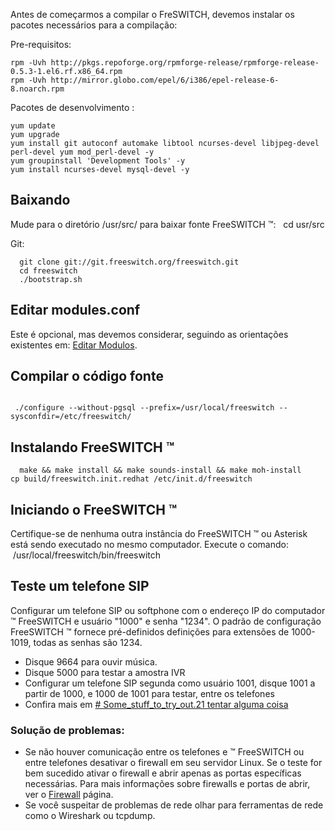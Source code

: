 Antes de começarmos a compilar o FreSWITCH, devemos instalar os pacotes necessários para a compilação:

Pre-requisitos:
<pre>
rpm -Uvh http://pkgs.repoforge.org/rpmforge-release/rpmforge-release-0.5.3-1.el6.rf.x86_64.rpm
rpm -Uvh http://mirror.globo.com/epel/6/i386/epel-release-6-8.noarch.rpm
</pre>


Pacotes de desenvolvimento :
<pre>
yum update
yum upgrade
yum install git autoconf automake libtool ncurses-devel libjpeg-devel perl-devel yum mod_perl-devel -y
yum groupinstall 'Development Tools' -y
yum install ncurses-devel mysql-devel -y
</pre>

== Baixando ==
Mude para o diretório /usr/src/ para baixar fonte FreeSWITCH ™:
  cd usr/src


Git:
<pre>
  git clone git://git.freeswitch.org/freeswitch.git
  cd freeswitch
  ./bootstrap.sh
</pre>

== Editar modules.conf == 
Este é opcional, mas devemos considerar, seguindo as orientações existentes em: [http://wiki.freeswitch.org/wiki/Installation_Guide#Edit_modules.conf Editar Modulos].

== Compilar o código fonte ==

<pre> 
 ./configure --without-pgsql --prefix=/usr/local/freeswitch --sysconfdir=/etc/freeswitch/
</pre>

== Instalando FreeSWITCH ™ ==

<pre>
  make && make install && make sounds-install && make moh-install
cp build/freeswitch.init.redhat /etc/init.d/freeswitch
</pre>

== Iniciando o FreeSWITCH ™ ==
Certifique-se de nenhuma outra instância do FreeSWITCH ™ ou Asterisk está sendo executado no mesmo computador. Execute o comando:
 /usr/local/freeswitch/bin/freeswitch

== Teste um telefone SIP ==
Configurar um telefone SIP ou softphone com o endereço IP do computador ™ FreeSWITCH e usuário "1000" e senha "1234". O padrão de configuração FreeSWITCH ™ fornece pré-definidos definições para extensões de 1000-1019, todas as senhas são 1234.

* Disque 9664 para ouvir música.
* Disque 5000 para testar a amostra IVR
* Configurar um telefone SIP segunda como usuário 1001, disque 1001 a partir de 1000, e 1000 de 1001 para testar, entre os telefones
* Confira mais em [http://wiki.freeswitch.org/wiki/Getting_Started_Guide # Some_stuff_to_try_out.21 tentar alguma coisa]

=== Solução de problemas: ===
* Se não houver comunicação entre os telefones e ™ FreeSWITCH ou entre telefones desativar o firewall em seu servidor Linux. Se o teste for bem sucedido ativar o firewall e abrir apenas as portas específicas necessárias. Para mais informações sobre firewalls e portas de abrir, ver o [[Firewall]] página.
* Se você suspeitar de problemas de rede olhar para ferramentas de rede como o Wireshark ou tcpdump.